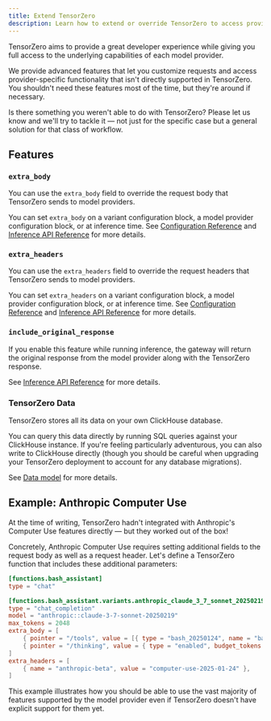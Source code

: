 ```yaml
---
title: Extend TensorZero
description: Learn how to extend or override TensorZero to access provider features we don't support out of the box.
---
```


TensorZero aims to provide a great developer experience while giving you full access to the underlying capabilities of each model provider.

We provide advanced features that let you customize requests and access provider-specific functionality that isn't directly supported in TensorZero.
You shouldn't need these features most of the time, but they're around if necessary.

<Tip title="Help Us Help You!">

Is there something you weren't able to do with TensorZero?
Please let us know and we'll try to tackle it — not just for the specific case but a general solution for that class of workflow.

</Tip>

## Features

### `extra_body`

You can use the `extra_body` field to override the request body that TensorZero sends to model providers.

You can set `extra_body` on a variant configuration block, a model provider configuration block, or at inference time.
See [Configuration Reference](/gateway/configuration-reference/) and [Inference API Reference](/gateway/api-reference/inference/) for more details.

### `extra_headers`

You can use the `extra_headers` field to override the request headers that TensorZero sends to model providers.

You can set `extra_headers` on a variant configuration block, a model provider configuration block, or at inference time.
See [Configuration Reference](/gateway/configuration-reference/) and [Inference API Reference](/gateway/api-reference/inference/) for more details.

### `include_original_response`

If you enable this feature while running inference, the gateway will return the original response from the model provider along with the TensorZero response.

See [Inference API Reference](/gateway/api-reference/inference/) for more details.

### TensorZero Data

TensorZero stores all its data on your own ClickHouse database.

You can query this data directly by running SQL queries against your ClickHouse instance.
If you're feeling particularly adventurous, you can also write to ClickHouse directly (though you should be careful when upgrading your TensorZero deployment to account for any database migrations).

See [Data model](/gateway/data-model/) for more details.

## Example: Anthropic Computer Use

At the time of writing, TensorZero hadn't integrated with Anthropic's Computer Use features directly &mdash; but they worked out of the box!

Concretely, Anthropic Computer Use requires setting additional fields to the request body as well as a request header.
Let's define a TensorZero function that includes these additional parameters:

```toml
[functions.bash_assistant]
type = "chat"

[functions.bash_assistant.variants.anthropic_claude_3_7_sonnet_20250219]
type = "chat_completion"
model = "anthropic::claude-3-7-sonnet-20250219"
max_tokens = 2048
extra_body = [
    { pointer = "/tools", value = [{ type = "bash_20250124", name = "bash" }] },
    { pointer = "/thinking", value = { type = "enabled", budget_tokens = 1024 } },
]
extra_headers = [
    { name = "anthropic-beta", value = "computer-use-2025-01-24" },
]
```

This example illustrates how you should be able to use the vast majority of features supported by the model provider even if TensorZero doesn't have explicit support for them yet.
